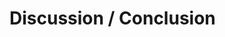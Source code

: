 # Discussion / Conclusion

<!-- What was your experience attempting to replicate / reproduce the study?
What are your recommendations for the reproducibility of future systematic reviews and/or meta-analyses of in vitro or in vivo studies? -->
